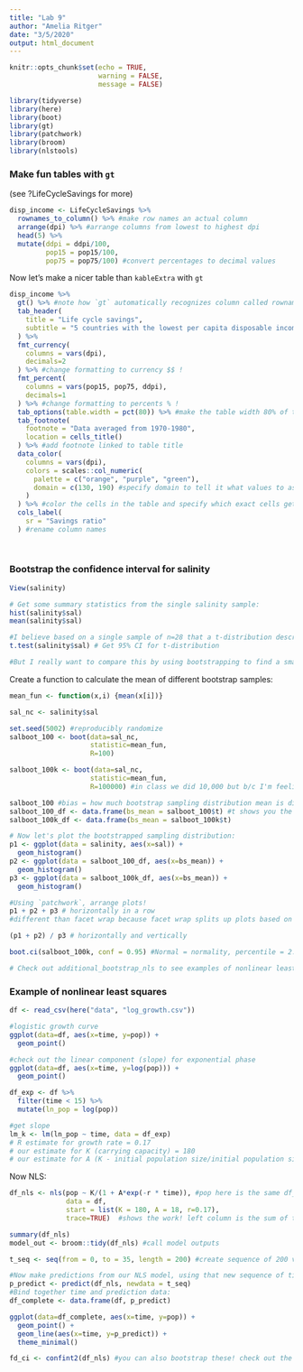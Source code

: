 ```yaml
---
title: "Lab 9"
author: "Amelia Ritger"
date: "3/5/2020"
output: html_document
---
```


```r
knitr::opts_chunk$set(echo = TRUE,
                      warning = FALSE,
                      message = FALSE)

library(tidyverse)
library(here)
library(boot)
library(gt)
library(patchwork)
library(broom)
library(nlstools)
```

### Make fun tables with `gt`

(see ?LifeCycleSavings for more)
```r
disp_income <- LifeCycleSavings %>% 
  rownames_to_column() %>% #make row names an actual column
  arrange(dpi) %>% #arrange columns from lowest to highest dpi
  head(5) %>% 
  mutate(ddpi = ddpi/100,
         pop15 = pop15/100,
         pop75 = pop75/100) #convert percentages to decimal values
```

Now let's make a nicer table than `kableExtra` with `gt`
```r
disp_income %>% 
  gt() %>% #note how `gt` automatically recognizes column called rowname and says "hey, that's a group identifier!"
  tab_header(
    title = "Life cycle savings",
    subtitle = "5 countries with the lowest per capita disposable income"
  ) %>% 
  fmt_currency( 
    columns = vars(dpi),
    decimals=2 
  ) %>% #change formatting to currency $$ !
  fmt_percent(
    columns = vars(pop15, pop75, ddpi),
    decimals=1
  ) %>% #change formatting to percents % !
  tab_options(table.width = pct(80)) %>% #make the table width 80% of the page width
  tab_footnote(
    footnote = "Data averaged from 1970-1980",
    location = cells_title()
  ) %>% #add footnote linked to table title
  data_color(
    columns = vars(dpi),
    colors = scales::col_numeric(
      palette = c("orange", "purple", "green"),
      domain = c(130, 190) #specify domain to tell it what values to associate color (here, values of dpi from 130-190)
    )
  ) %>% #color the cells in the table and specify which exact cells get color
  cols_label(
    sr = "Savings ratio"
  ) #rename column names 
  
  
```

### Bootstrap the confidence interval for salinity
```r
View(salinity)

# Get some summary statistics from the single salinity sample:
hist(salinity$sal)
mean(salinity$sal)

#I believe based on a single sample of n=28 that a t-distribution describes the sampling distribution. So I'll use:
t.test(salinity$sal) # Get 95% CI for t-distribution

#But I really want to compare this by using bootstrapping to find a smapling distributions based on my data, instead of based entirely on assumptions. 
```

Create a function to calculate the mean of different bootstrap samples:
```r
mean_fun <- function(x,i) {mean(x[i])}

sal_nc <- salinity$sal

set.seed(5002) #reproducibly randomize
salboot_100 <- boot(data=sal_nc,
                    statistic=mean_fun,
                    R=100)

salboot_100k <- boot(data=sal_nc,
                    statistic=mean_fun,
                    R=100000) #in class we did 10,000 but b/c I'm feeling extra...

salboot_100 #bias = how much bootstrap sampling distribution mean is different from original sample mean, std error = based on sampling distribution
salboot_100_df <- data.frame(bs_mean = salboot_100$t) #t shows you the mean values calculated for the 100 bootstrapped samples
salboot_100k_df <- data.frame(bs_mean = salboot_100k$t)

# Now let's plot the bootstrapped sampling distribution:
p1 <- ggplot(data = salinity, aes(x=sal)) +
  geom_histogram()
p2 <- ggplot(data = salboot_100_df, aes(x=bs_mean)) +
  geom_histogram()
p3 <- ggplot(data = salboot_100k_df, aes(x=bs_mean)) +
  geom_histogram()

#Using `patchwork`, arrange plots!
p1 + p2 + p3 # horizontally in a row
#different than facet wrap because facet wrap splits up plots based on variable levels

(p1 + p2) / p3 # horizontally and vertically
```

```r
boot.ci(salboot_100k, conf = 0.95) #Normal = normality, percentile = 2.5% and 97.5%, BCa = biased corrected with acceleration, improves estimates associated with samples with strong skew...

# Check out additional_bootstrap_nls to see examples of nonlinear least squares bootstrapping!
```

### Example of nonlinear least squares
```r
df <- read_csv(here("data", "log_growth.csv"))

#logistic growth curve
ggplot(data=df, aes(x=time, y=pop)) +
  geom_point()

#check out the linear component (slope) for exponential phase
ggplot(data=df, aes(x=time, y=log(pop))) +
  geom_point()
```

```r
df_exp <- df %>% 
  filter(time < 15) %>% 
  mutate(ln_pop = log(pop))

#get slope
lm_k <- lm(ln_pop ~ time, data = df_exp)
# R estimate for growth rate = 0.17
# our estimate for K (carrying capacity) = 180
# our estimate for A (K - initial population size/initial population size) = 18
```

Now NLS:
```r
df_nls <- nls(pop ~ K/(1 + A*exp(-r * time)), #pop here is the same df_exp$pop, time here is the same df_exp$time
              data = df,
              start = list(K = 180, A = 18, r=0.17),
              trace=TRUE)  #shows the work! left column is the sum of the squares of the residuals (which nls is trying to minimize)

summary(df_nls)
model_out <- broom::tidy(df_nls) #call model outputs
```

```r
t_seq <- seq(from = 0, to = 35, length = 200) #create sequence of 200 values equally spaced ranging from 0-35

#Now make predictions from our NLS model, using that new sequence of times:
p_predict <- predict(df_nls, newdata = t_seq)
#Bind together time and prediction data:
df_complete <- data.frame(df, p_predict)

ggplot(data=df_complete, aes(x=time, y=pop)) +
  geom_point() +
  geom_line(aes(x=time, y=p_predict)) +
  theme_minimal()
```

```r
fd_ci <- confint2(df_nls) #you can also bootstrap these! check out the key if you want to know more...
```
